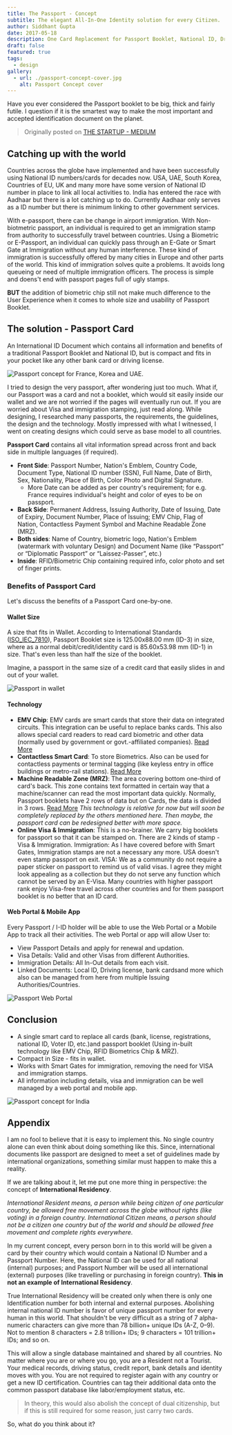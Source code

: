 ```yaml
---
title: The Passport - Concept
subtitle: The elegant All-In-One Identity solution for every Citizen.
author: Siddhant Gupta
date: 2017-05-18
description: One Card Replacement for Passport Booklet, National ID, Driver's License, Voter ID card, Government National ID, Car Registrations, Bank Card and every other Personal ID.
draft: false
featured: true
tags:
  - design
gallery:
  - url: ./passport-concept-cover.jpg
    alt: Passport Concept cover
---
```


Have you ever considered the Passport booklet to be big, thick and fairly futile. I question if it is the smartest way to make the most important and accepted identification document on the planet.

> Originally posted on [THE STARTUP - MEDIUM](https://medium.com/swlh/the-passport-concept-b95c1d24e02e)

## Catching up with the world

Countries across the globe have implemented and have been successfully using National ID numbers/cards for decades now. USA, UAE, South Korea, Countries of EU, UK and many more have some version of National ID number in place to link all local activities to. India has entered the race with Aadhaar but there is a lot catching up to do. Currently Aadhaar only serves as a ID number but there is minimum linking to other government services.

With e-passport, there can be change in airport immigration. With Non-biotmetric passport, an individual is required to get an immigration stamp from authority to successfully travel between countries.
Using a Biometric or E-Passport, an individual can quickly pass through an E-Gate or Smart Gate at Immigration without any human interference. These kind of immigration is successfully offered by many cities in Europe and other parts of the world.
This kind of immigration solves quite a problems. It avoids long queueing or need of multiple immigration officers. The process is simple and doens't end with passport pages full of ugly stamps.

**BUT** the addition of biometric chip still not make much difference to the User Experience when it comes to whole size and usability of Passport Booklet.

## The solution - Passport Card

An International ID Document which contains all information and benefits of a traditional Passport Booklet and National ID, but is compact and fits in your pocket like any other bank card or driving license.

![Passport concept for France, Korea and UAE.](./passport-concept-france-korea-uae.png "Passport concept for France, Korea and UAE.")

I tried to design the very passport, after wondering just too much. What if, our Passport was a card and not a booklet, which would sit easily inside our wallet and we are not worried if the pages will eventually run out. If you are worried about Visa and immigration stamping, just read along. While designing, I researched many passports, the requirements, the guidelines, the design and the technology. Mostly impressed with what I witnessed, I went on creating designs which could serve as base model to all countries.

**Passport Card** contains all vital information spread across front and back side in multiple languages (if required).

- **Front Side**: Passport Number, Nation's Emblem, Country Code, Document Type, National ID number (SSN), Full Name, Date of Birth, Sex, Nationality, Place of Birth, Color Photo and Digital Signature.
  - More Date can be added as per country's requirement; for e.g. France requires individual's height and color of eyes to be on passport.
- **Back Side**: Permanent Address, Issuing Authority, Date of Issuing, Date of Expiry, Document Number, Place of Issuing; EMV Chip, Flag of Nation, Contactless Payment Symbol and Machine Readable Zone (MRZ).
- **Both sides**: Name of Country, biometric logo, Nation's Emblem (watermark with voluntary Design) and Document Name (like “Passport” or “Diplomatic Passport” or “Laissez-Passer”, etc.)
- **Inside**: RFID/Biometric Chip containing required info, color photo and set of finger prints.

### Benefits of Passport Card

Let's discuss the benefits of a Passport Card one-by-one.

#### Wallet Size

A size that fits in Wallet. According to International Standards ([ISO_IEC_7810](https://en.wikipedia.org/wiki/ISO/IEC_7810)), Passport Booklet size is 125.00x88.00 mm (ID-3) in size, where as a normal debit/credit/identity card is 85.60x53.98 mm (ID-1) in size.
That's even less than half the size of the booklet.

Imagine, a passport in the same size of a credit card that easily slides in and out of your wallet.

![Passport in wallet](./passport-concept-wallet.jpg "Passport in wallet")

#### Technology

- **EMV Chip**: EMV cards are smart cards that store their data on integrated circuits. This integration can be useful to replace banks cards. This also allows special card readers to read card biometric and other data (normally used by government or govt.-affiliated companies). [Read More](https://en.wikipedia.org/wiki/EMV)
- **Contactless Smart Card**: To store Biometrics. Also can be used for contactless payments or terminal tagging (like keyless entry in office buildings or metro-rail stations). [Read More](https://en.wikipedia.org/wiki/Contactless_smart_card)
- **Machine Readable Zone (MRZ)**: The area covering bottom one-third of card's back. This zone contains text formatted in certain way that a machine/scanner can read the most important data quickly. Normally, Passport booklets have 2 rows of data but on Cards, the data is divided in 3 rows. [Read More](https://en.wikipedia.org/wiki/Machine-readable_passport)
  _This technology is relative for now but will soon be completely replaced by the others mentioned here. Then maybe, the passport card can be redesigned better with more space._
- **Online Visa & Immigration**: This is a no-brainer.
  We carry big booklets for passport so that it can be stamped on. There are 2 kinds of stamp - Visa & Immigration.
  Immigration: As I have covered before with Smart Gates, Immigration stamps are not a necessary any more. USA doesn't even stamp passport on exit.
  VISA: We as a community do not require a paper sticker on passport to remind us of valid visas. I agree they might look appealing as a collection but they do not serve any function which cannot be served by an E-Visa.
  Many countries with higher passport rank enjoy Visa-free travel across other countries and for them passport booklet is no better that an ID card.

#### Web Portal & Mobile App

Every Passport / I-ID holder will be able to use the Web Portal or a Mobile App to track all their activities. The web Portal or app will allow User to:

- View Passport Details and apply for renewal and updation.
- Visa Details: Valid and other Visas from different Authorities.
- Immigration Details: All In-Out details from each visit.
- Linked Documents: Local ID, Driving license, bank cardsand more which also can be managed from here from multiple Issuing Authorities/Countries.

![Passport Web Portal](./passport-concept-portal.png "Passport Web Portal")

## Conclusion

- A single smart card to replace all cards (bank, license, registrations, national ID, Voter ID, etc.)and passport booklet (Using in-built technology like EMV Chip, RFID Biometrics Chip & MRZ).
- Compact in Size - fits in wallet.
- Works with Smart Gates for immigration, removing the need for VISA and immigration stamps.
- All information including details, visa and immigration can be well managed by a web portal and mobile app.

![Passport concept for India](./passport-concept-india.jpg "Passport concept for India")

## Appendix

I am no fool to believe that it is easy to implement this. No single country alone can even think about doing something like this. Since, international documents like passport are designed to meet a set of guidelines made by international organizations, something similar must happen to make this a reality.

If we are talking about it, let me put one more thing in perspective: the concept of **International Residency**.

_International Resident means, a person while being citizen of one particular country, be allowed free movement across the globe without rights (like voting) in a foreign country.
International Citizen means, a person should not be a citizen one country but of the world and should be allowed free movement and complete rights everywhere._

In my current concept, every person born in to this world will be given a card by their country which would contain a National ID Number and a Passport Number. Here, the National ID can be used for all national (internal) purposes; and Passport Number will be used all international (external) purposes (like travelling or purchasing in foreign country).
**This in not an example of International Residency**.

True International Residency will be created only when there is only one Identification number for both internal and external purposes. Abolishing internal national ID number is favor of unique passport number for every human in this world. That shouldn't be very difficult as a string of 7 alpha-numeric characters can give more than 78 billion+ unique IDs (A-Z, 0–9). Not to mention 8 characters = 2.8 trillion+ IDs; 9 characters = 101 trillion+ IDs; and so on.

This will allow a single database maintained and shared by all countries. No matter where you are or where you go, you are a Resident not a Tourist. Your medical records, driving status, credit report, bank details and identity moves with you. You are not required to register again with any country or get a new ID certification.
Countries can tag their additional data onto the common passport database like labor/employment status, etc.

> In theory, this would also abolish the concept of dual citizenship, but if this is still required for some reason, just carry two cards.

So, what do you think about it?
